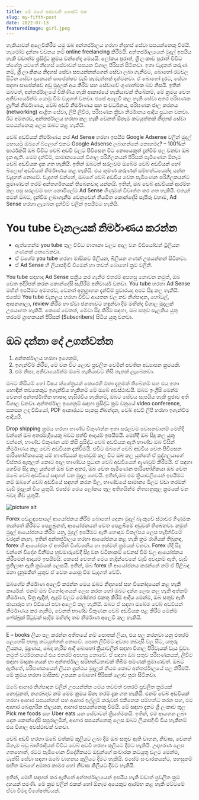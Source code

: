 ```yaml
---
title: මේ මගේ පස්වෙනි පොස්ට් එක
slug: my-fifth-post
date: 2022-07-13
featuredImage: girl.jpeg
---
```


හැකියාවන් අලෙවිකිරීම යමු ඔබ අන්තර්ජාලය හරහා නිදහස් සේවා සපයන්නෙකු වීමයි. හැමෝම දන්නා වචනය නම් online freelancing කිරීමයි. අන්තර්ජාලයෙන් මුදල් ඉපයිය හැකි වඩාත්ම ප්‍රසිද්ධ ක්‍රමය වන්නේද මෙයයි. ලෝකය පුරාත්, ශ්‍රී ලංකාව පුරාත් විවිධ ක්ශේත්‍ර යටතේ නිදහස් සේවාවන් සපයන විශාල පිරිසක් සිටිනවා. ඉතා වැදකත් කරුණ නම්, ශ්‍රී ලාංකිකය නිදහස් සේවා සපයන්නන්ගෙන් සේවා ලබා ගැනීමට, බොහෝ රටවල සිටින සේවා දායකයන් සාපේක්ෂව වැඩි කැමැත්තක් දක්වනවා. ඒ බොහෝ දුරට, සේවා සදහා සාපේක්ෂව අඩු මුදලක් අය කිරීම සහ සේවාවේ ගුණාත්මක බව නිසයි. ඉතින් ඔබටත්, අන්තර්ජාලයේ විකිණිය හැකි ආකාරයේ හැකියාවක් තිබේනම්, මේ ක්‍රමය වෙත අනිවාර්යෙන්ම යොමු වීම වැදගත් වනවා. එසේ අලෙවි කල හැකි සේවා අතර පරිඝණක ග්‍රැෆික් නිර්මාණය, වෙබ් අඩවි නිර්මාණය සහ සංවර්ධනය, පරිඝණක ජාල කරනය (networking) ආශ්‍රිත සේවා, ලිපි ලිවීම, පරිඝණක ක්‍රීඩා නිර්මානය ආදිය ප්‍රධාන වනවා. ඊට අමතරව, අන්තර්ජාලය හරහා කල හැකි වෙනත් ඕනෑම කටයුත්තක් නිදහස් සේවා සපයන්නෙකු ලෙස ඔබට කළ හැකියි.

වෙබ් අඩවියක් නිර්මාණය කර Ad Sense හරහා ඉපයීම
Google Adsense වලින් මුදල් හොයමු
ඔබගේ බ්ලොග් එකට Google Adsense ලබාගන්නේ කොහමද? – 100%ක් සාර්ථකයි
ඔබ විවිධ වෙබ් අඩවි වලට පිවිසෙන විට නොයෙකුත් දැන්වීම් පල වනවා ඔබ දැක ඇති. මෙම දැන්වීම්, සාමාන්‍යයෙන් විශාල පරිශීලකයන් පිරිසක් පැමිණෙන ඕනෑම වෙබ් අඩවියක දැක ගත හැකියි. ඉතින් ඔබටත් සරලවම ඔබේම වෙබ් අඩවියක් හෝ බ්ලොග් අඩවියක් නිර්මාණය කළ හැකියි. එය කුමණ කරුණක් සම්භන්ධයෙන්ද යන්න වැදගත් නොවේ. වැදගත් වන්නේ, ඔබගේ වෙබ් අඩවිය වෙත පැමිණෙන පරිශීලකයන්ට ප්‍රමාණවත් තරම් අන්තර්ගතයක් තිබෙනවාද යන්නයි. ඉතින්, ඔබ වෙබ් අඩවියක් ආරම්භ කල පසු සරලවම සහ නොමිලේම Ad Sense ගිණුමක් විවෘත්ත කර ගත හැකියි. එතැන් පටන් ඔබට, දැන්වීම ලබාගැනීම වෙනුවෙන් නියමිත කොන්දේසි සැපිරූ වහාම, Ad Sense හරහා ලැබෙන දැන්වීම් වලින් ඉපයීමට හැකියි.

# You tube චැනලයක් නිර්මාණය කරන්න

- ඇත්තෙන්ම you tube තුල විවිධ මාතෘකා වලට අදාල වන වීඩියෝවන් ට්‍රිලියන ගණනක් තෙබෙනවා.
- ඒ වගේම you tube හරහා මාසිකව මිලියන, බිලියන ගණන් උපයන්නන් සිටිනවා.
- ඒ Ad Sense හී ලියාපදිංචි වීමෙන් හා තවත් බොහෝ ක්‍රම වලිනි.

You tube සඳහාද Ad Sense සක්‍රීය කර ගැනීම එතරම් අපහසු නොවන නමුත්, ඔබ වෙත ඉදිරිපත් කරන කොන්දේසි සැපිරීම අනිවාර්ය වනවා. You tube හරහා Ad Sense මඟින් ඉපයීමට අමතරව, වෙනත් අනුග්‍රාහක දැන්වීම් ප්‍රචාරයද අපට සිදු කල හැකියි. එසේම You tube චැනලය හරහා විවිධ ආයතන වල නව නිශ්පාදන, හෝටල්, ආපනශාලා, review කිරීම හා ඒවා ජනතාවට හඳුන්වා දීම මඟින්ද විශාල මුදලක් උපයාගත හැකියි. කෙසේ වෙතත්, මේවා සිදු කිරීම සඳහා, ඔබ සතුව සැලකිය යුතු තරමේ ග්‍රාහකයන් පිරිසක් (Subscribers) සිටිය යුතු වනවා.

# ඔබ දන්නා දේ උගන්වන්න

1. අන්තර්ජාලය හරහා ඉගෙනුම්,
2. ඉගැන්වීම් කිරීම, මේ වන විට ලොව ප්‍රචලිත වෙමින් පවතින අධ්‍යාපන ක්‍රමයකි.
3. එම නිසා, අනිවාර්යෙන්ම ඔබේ හැකියාවට නිසි තැනක් ලැබෙනවා.

ඔබට කිසියම් හෝ විෂය ක්ශේත්‍රයක් කෙරෙහි මනා දැනුමක් තිබේනම් සහ එය ඉතා හොඳින් තවකෙකුට ඉගැන්විය හැකිනම් මේ ඔබේ අවස්ථාවයි. ඔබට ඉංග්‍රීසි මෙන්ම වෙනත් අන්තර්ජාතික භාෂාද හැසිරවිය හැකිනම්, ඔබට සේවය සැපයිය හැකි ප්‍රජාව අති විශාල වනවා. අන්තර්ජාල ඉගෙනුම් සඳහා ප්‍රසිද්ධ ක්‍රම වනුයේ video conference, සකසන ලද වීඩීයෝ, PDF ආකාරයට සැකසූ නිබන්දන, වෙබ් අඩවි ලිපි හරහා ඉගැන්වීම ආදියයි.

Drop shipping ක්‍රමය හරහා භාණ්ඩ විකුණන්න
ඉතා සරලවම පවසනවානම් මෙහිදී වන්නේ ඔබ අතරමැදියෙකු බවට පත්වී ආදායම් ඉපයීමයි. මෙහිදී ඔබ සිදු කල යුතු වන්නේ, භාණ්ඩ විකුණන යම් කිසි ප්‍රසිද්ධ වෙබ් අඩවියක ඇති භාණ්ඩ ඔබ විසින් නිර්මාණය කළ වෙබ් අඩවියක දැක්වීමයි. එවිට ඔබගේ වෙබ් අඩවිය වෙත පිවිසෙන පාරිභෝගිකයෙකු යම් භාණ්ඩයක් ඇණවුම් කල විට ඔබ කල යුත්තේ ඒ පුද්ගලයාගේ විස්තර ඇතුලත් කොට අදාල භාණ්ඩය ප්‍රධාන වෙබ් අඩවියෙන් ඇණවුම් කිරීමයි. ඒ සඳහා ගෙවීම සිදු කල යුත්තේ ඔබ වන අතර, ඔබ වෙත පැමිණෙන පාරිභෝගිකයා ඔබ වෙත ඔබේ වෙබ් අඩවියේ සඳහන් වන මුදල ගෙවයි. ඉතින්,ඔබ එම ක්‍රියාවලියෙන් ඉපයීමට නම් ඔබගේ වෙබ් අඩවියේ සඳහන් කරන මිල, භාණ්ඩයේ සාමාන්‍ය මිලට වඩා තරමක් වැඩි මුදලක් විය යුතුයි. එසේම මෙය ලෝකය තුල අතිශයින්ම නීත්‍යානුකූල ක්‍රමයක් වන බවද කිව යුතුයි.

![picture alt](http://via.placeholder.com/200x150 "Title is optional")

Forex වෙළඳපොලේ ආයෝජනය කිරීම
බොහෝ දෙනා මුදල් බැංකුවේ ස්ථාවර ගිණුමක තැන්පත් කිරීමට පෙළබුනත්, ආයෝජනයන් වෙත පෙළබීමේ අඩුවක් තිබෙනවා. නමුත් මුදල් ආයෝජනය කිරීම යනු, මුදල් ඉපයීමට ඇති හොඳම විකල්පය ලෙස හැදින්වීමේ වරදක් නැහැ. ඉතින් අන්තර්ජාලය හරහා ආයෝජනය කළ හැකි ක්‍රම රාශියක් තිබුනඳ, forex හී ආයෝජන ඒ අතරින් විශ්වශනීය හා ඉක්මන් ක්‍රමයක් වනවා. Forex හීදී සිදු වන්නේ විදේශ විනිමය හුවමාරුවේදී සිදු වන වටිනාකම් වෙනස් වීම් වල ආයෝජනය කිරීමෙන් ආදායම් ඉපයීමයි. කෙසේ වෙතත් මෙය හැදින්වෙනේ වැඩි අවදානම් ඇති, වැඩි ප්‍රතිලාභ ඇති ක්‍රමයක් ලෙසයි. ඉතින්, ඔබ forex හී ආයෝජනය කරන්නේ නම් ඒ පිළිබඳ මනා දැනුමකින් යුතුව ඒ වෙත යොමු වීම වැදගත් වේවි.

ඔබගේම නිර්මාණ අලෙවි කරන්න
මෙය ඔබට නිදහසේ සහ විනෝදයෙන් කළ හැකි කාර්යක්. එනම් ඔබ විනෝදාංශයක් ලෙස කරන හෝ ඔබට දක්ශ ලෙස කල හැකි අත්කම් නිර්මාණ, චිත්‍ර ඇදීන්, ඇදුම් වලට මෝස්තර එකතු කිරීම් ආදිය මෙන්ම, ඔබ සතුව ඇති ඡායාරූප හා වීඩියෝ පවා අලෙවි කල හැකියි. ඔබට ඒ සඳහා ඔබේම වෙබ් අඩවියක් නිර්මාණය කර ගැනීම, වෙනත් භාණ්ඩ විකුණන වෙබ් අඩවියක පළ කිරීම මෙන්ම ෆේස්බුක් පිටුවක් සෑදීම මඟින්ද තම නිර්මාණ අලෙවි කල හැකියි.

---

E – books ලියා පල කරන්න
අතීතයේ නම් පොතක් ලියා, එය පල කරනවා යනු එතරම් ලෙහෙසි පහසු කටයුත්තක් නොවේ. පොත ලිවීමට අවශ්‍ය කඩදාසි වල සිට, යතුරු ලියනය, මුද්‍රණය, බෙදා හැරීම ආදී බොහෝ ක්‍රියාවලීන් සඳහා විශාල පිරිවැයක් වැය වූවා. නමුත් වර්ථමානයේ එය එතරම් අපහසු නොවේ. ඒ සඳහා ඔබ සතුව පරිඝණකයක්, ලිවීම සඳහා මෘදුකාංගයක් හා අන්තර්ජාල සම්භන්ධතාවක් තිබීම පමණක් ප්‍රමාණවත්. ඔබට ඇතිතේ, පරිඝණකයෙන් ලියන ග්‍රන්ථය මුදලක් නියම කොට අන්තර්ජාලයේ පල කිරීමයි. මේ ක්‍රමය හරහා මාසිකව උපයන බොහෝ පිරිසක් ලොව පුරා සිටිනවා.

ඔබේ ආහාර නිශ්පාදන වලින් උපයන්න්න
මෙය තවමත් එතරම් ප්‍රචලිත ක්‍රමයක් නොවුනත්, නගරබදව නම් මෙම ක්‍රමය ඕනෑ තරම් දැක ගත හැකියි. එනම් වෙබ් අඩවියක් හරහා ආහාර සපයන්නන් සහ ආහාර ඉල්ලුම් කරුවන් එකිනෙක සම්භන්ධ කරන සහ, එම ආහාර බෙදාහරින ජාලයක, ආහාර සපයන්නෙකු වීමයි. මේ සඳහා දැනට ශ්‍රී ලංකාව තුල Pick me foods සහ Uber eats යන සේවාවන් ක්‍රියත්මකයි. ඉතින්, එම ආයතන ලබා දෙන කොන්දේසි සපුරාලමින්, ආහාර සපයන්නෙකු ලෙස ඔබට ලියාපදිංචි විය හැකිනම් එය විශාල අවස්ථාවක් වනවා.

වෙබ් අඩවි හරහා ඔබේ වත්කම් කුලියට ලබා දීම
ඔබ සතුව ඇති වාහන, නිවාස, වෙනත් ඕනෑම බඩු බාහිරාදියක් විවිධ වෙබ් අඩවි හරහා කුලියට දීමට හැකියි. උදාහරණ ලෙස ගතහොත්, රටට පැමිණෙන විදේශිකයට ඔවුන්ගේ සංචාරක කටයුතු වලට මෙන්ම, ටැක්සි සේවා සඳහා ඔබේ වාහනය කුලියට දීමට හැකියි. එසේම සංචාරකයන්ට, පහසුකම් සහිත ඔබගේ අමතර කාමර හෝ නිවාස කිලියට දීමට හැකියි.

ඉතින්, මෙහි සඳහන් කර ඇතිතේ අන්තර්ජාලයෙන් ඉපයිය හැකි වඩාත් ප්‍රචලිත ක්‍රම දහයක් පමණි. මේ ක්‍රම වලින් එකක් හෝ ඕනෑම අයෙකුට ආරම්භ කළ හැකි මට්ටමේ ඒවා වීමද විශේෂත්වයක්.
